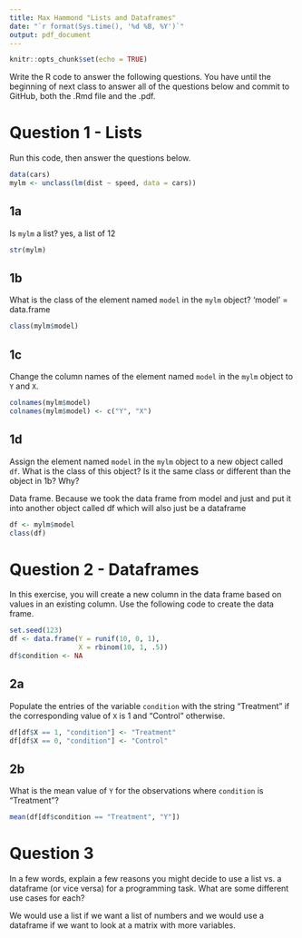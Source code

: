 ```yaml
---
title: Max Hammond "Lists and Dataframes"
date: "`r format(Sys.time(), '%d %B, %Y')`"
output: pdf_document
---
```


```r
knitr::opts_chunk$set(echo = TRUE)
```

Write the R code to answer the following questions. You have until the beginning of next class to answer all of the questions below and commit to GitHub, both the .Rmd file and the .pdf.


    
# Question 1 - Lists

Run this code, then answer the questions below.

```r
data(cars)
mylm <- unclass(lm(dist ~ speed, data = cars))
```

## 1a

Is `mylm` a list?
yes, a list of 12

```r
str(mylm)
```


## 1b

What is the class of the element named `model` in the `mylm` object?
'model' = data.frame

```r
class(mylm$model)
```

## 1c

Change the column names of the element named `model` in the `mylm` object to `Y` and `X`.


```r
colnames(mylm$model)
colnames(mylm$model) <- c("Y", "X")
```

## 1d

Assign the element named `model` in the `mylm` object to a new object called `df`.  What is the class of this object?  Is it the same class or different than the object in 1b?  Why?

Data frame. Because we took the data frame from model and just and put it into another object called df which will also just be a dataframe

```r
df <- mylm$model
class(df)
```
# Question 2 - Dataframes

In this exercise, you will create a new column in the data frame based on values in an existing column. Use the following code to create the data frame.

```r
set.seed(123)
df <- data.frame(Y = runif(10, 0, 1),
                 X = rbinom(10, 1, .5))
df$condition <- NA
```

## 2a

Populate the entries of the variable `condition` with the string "Treatment" if the corresponding value of `X` is 1 and "Control" otherwise.

```r
df[df$X == 1, "condition"] <- "Treatment"
df[df$X == 0, "condition"] <- "Control"
```


## 2b

What is the mean value of `Y` for the observations where `condition` is "Treatment"?

```r
mean(df[df$condition == "Treatment", "Y"])
```

# Question 3

In a few words, explain a few reasons you might decide to use a list vs. a dataframe (or vice versa) for a programming task.  What are some different use cases for each?

We would use a list if we want a list of numbers and we would use a dataframe if we want to look at a matrix with more variables. 


